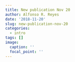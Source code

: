 ```yaml
---
title: New publication Nov 20
author: Alfonso R. Reyes
date: '2018-11-20'
slug: new-publication-nov-20
categories:
  - intro
tags: []
image:
  caption: ''
  focal_point: ''
---
```

